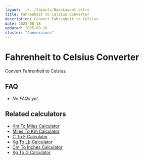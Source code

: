 ```yaml
---
layout: ../../layouts/BaseLayout.astro
title: Fahrenheit to Celsius Converter
description: Convert Fahrenheit to Celsius.
date: 2025-08-18
updated: 2025-08-18
cluster: "Conversions"
---
```




# Fahrenheit to Celsius Converter

Convert Fahrenheit to Celsius.

<Calculator schema={schema} />

## FAQ

- _No FAQs yet._

## Related calculators
- [Km To Miles Calculator](/calculators/km-to-miles-calculator/)
- [Miles To Km Calculator](/calculators/miles-to-km-calculator/)
- [C To F Calculator](/calculators/c-to-f-calculator/)
- [Kg To Lb Calculator](/calculators/kg-to-lb-calculator/)
- [Cm To Inches Calculator](/calculators/cm-to-inches-calculator/)
- [Kg To G Calculator](/calculators/kg-to-g-calculator/)
